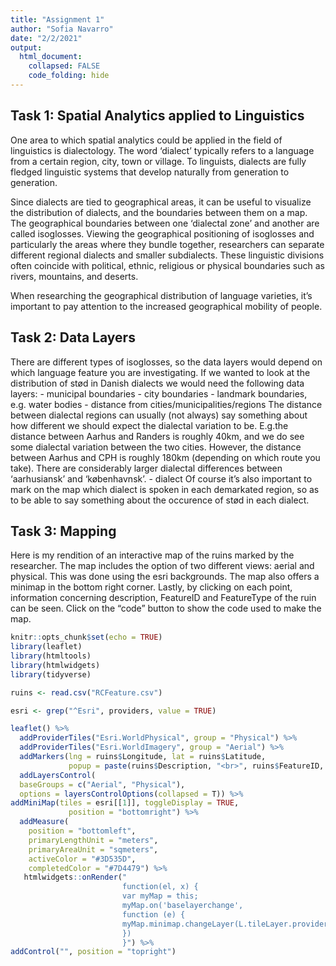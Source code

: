 ```yaml
---
title: "Assignment 1"
author: "Sofia Navarro"
date: "2/2/2021"
output:
  html_document:
    collapsed: FALSE
    code_folding: hide
---
```


## Task 1: Spatial Analytics applied to Linguistics

One area to which spatial analytics could be applied in the field of linguistics is dialectology. The word ‘dialect’ typically refers to a language from a certain region, city, town or village. To linguists, dialects are fully fledged linguistic systems that develop naturally from generation to generation.

Since dialects are tied to geographical areas, it can be useful to visualize the distribution of dialects, and the boundaries between them on a map. The geographical boundaries between one 'dialectal zone' and another are called isoglosses. Viewing the geographical positioning of isoglosses and particularly the areas where they bundle together, researchers can separate different regional dialects and smaller subdialects.  These linguistic divisions often coincide with political, ethnic, religious or physical boundaries such as rivers, mountains, and deserts. 

When researching the geographical distribution of language varieties, it's important to pay attention to the increased geographical mobility of people.

## Task 2: Data Layers

There are different types of isoglosses, so the data layers would depend on which language feature you are investigating. If we wanted to look at the distribution of stød in Danish dialects we would need the following data layers:
- municipal boundaries
- city boundaries
- landmark boundaries, e.g. water bodies
- distance from cities/municipalities/regions
The distance between dialectal regions can usually (not always) say something about how different we should expect the dialectal variation to be. E.g.the distance between Aarhus and Randers is roughly 40km, and we do see some dialectal variation between the two cities. However, the distance between Aarhus and CPH is roughly 180km (depending on which route you take). There are considerably larger dialectal differences between 'aarhusiansk' and 'københavnsk'.
- dialect
Of course it's also important to mark on the map which dialect is spoken in each demarkated region, so as to be able to say something about the occurence of stød in each dialect.

## Task 3: Mapping

Here is my rendition of an interactive map of the ruins marked by the researcher. The map includes the option of two different views: aerial and physical. This was done using the esri backgrounds. The map also offers a minimap in the bottom right corner. 
Lastly, by clicking on each point, information concerning description, FeatureID and FeatureType of the ruin can be seen.
Click on the "code" button to show the code used to make the map.


```r
knitr::opts_chunk$set(echo = TRUE)
library(leaflet)
library(htmltools)
library(htmlwidgets)
library(tidyverse)
```

```r
ruins <- read.csv("RCFeature.csv")

esri <- grep("^Esri", providers, value = TRUE)

leaflet() %>% 
  addProviderTiles("Esri.WorldPhysical", group = "Physical") %>% 
  addProviderTiles("Esri.WorldImagery", group = "Aerial") %>%
  addMarkers(lng = ruins$Longitude, lat = ruins$Latitude,
             popup = paste(ruins$Description, "<br>", ruins$FeatureID, "<br>", ruins$FeatureType)) %>% 
  addLayersControl(
  baseGroups = c("Aerial", "Physical"),
  options = layersControlOptions(collapsed = T)) %>% 
addMiniMap(tiles = esri[[1]], toggleDisplay = TRUE,
             position = "bottomright") %>%
  addMeasure(
    position = "bottomleft",
    primaryLengthUnit = "meters",
    primaryAreaUnit = "sqmeters",
    activeColor = "#3D535D",
    completedColor = "#7D4479") %>% 
   htmlwidgets::onRender("
                         function(el, x) {
                         var myMap = this;
                         myMap.on('baselayerchange',
                         function (e) {
                         myMap.minimap.changeLayer(L.tileLayer.provider(e.name));
                         })
                         }") %>%
addControl("", position = "topright")
    

```

